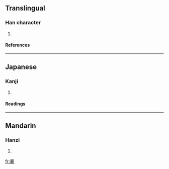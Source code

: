 ==Translingual==
===Han character===
{{Han char|rn=16|rad=几|as=10|sn=12|four=|canj=竹弓廿X金 (HNTXC)}}
# {{defn|Han}}
====References====
{{Han ref|kx=0134.330|dkj=01792|hdz=10278.140|uh=51F2|ud=20978}}
----
==Japanese==
===Kanji===
{{ja-kanji|grade=|rs=几10}}
# {{defn|Japanese}}
====Readings====
{{ja-readings|on=[[かん]] (kan), [[けん]] (ken)|kun=}}
----
==Mandarin==
===Hanzi===
{{cmn-hanzi|pin=[[gān]] ([[gan1]])|wg=kan<sup>1</sup>}}
# {{defn|Mandarin}}

[[fr:凲]]